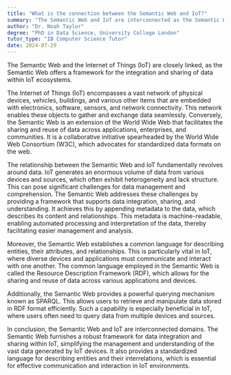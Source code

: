 ```yaml
---
title: "What is the connection between the Semantic Web and IoT?"
summary: "The Semantic Web and IoT are interconnected as the Semantic Web provides a framework for data integration and sharing in IoT."
author: "Dr. Noah Taylor"
degree: "PhD in Data Science, University College London"
tutor_type: "IB Computer Science Tutor"
date: 2024-07-29
---
```


The Semantic Web and the Internet of Things (IoT) are closely linked, as the Semantic Web offers a framework for the integration and sharing of data within IoT ecosystems.

The Internet of Things (IoT) encompasses a vast network of physical devices, vehicles, buildings, and various other items that are embedded with electronics, software, sensors, and network connectivity. This network enables these objects to gather and exchange data seamlessly. Conversely, the Semantic Web is an extension of the World Wide Web that facilitates the sharing and reuse of data across applications, enterprises, and communities. It is a collaborative initiative spearheaded by the World Wide Web Consortium (W3C), which advocates for standardized data formats on the web.

The relationship between the Semantic Web and IoT fundamentally revolves around data. IoT generates an enormous volume of data from various devices and sources, which often exhibit heterogeneity and lack structure. This can pose significant challenges for data management and comprehension. The Semantic Web addresses these challenges by providing a framework that supports data integration, sharing, and understanding. It achieves this by appending metadata to the data, which describes its content and relationships. This metadata is machine-readable, enabling automated processing and interpretation of the data, thereby facilitating easier management and analysis.

Moreover, the Semantic Web establishes a common language for describing entities, their attributes, and relationships. This is particularly vital in IoT, where diverse devices and applications must communicate and interact with one another. The common language employed in the Semantic Web is called the Resource Description Framework (RDF), which allows for the sharing and reuse of data across various applications and devices.

Additionally, the Semantic Web provides a powerful querying mechanism known as SPARQL. This allows users to retrieve and manipulate data stored in RDF format efficiently. Such a capability is especially beneficial in IoT, where users often need to query data from multiple devices and sources.

In conclusion, the Semantic Web and IoT are interconnected domains. The Semantic Web furnishes a robust framework for data integration and sharing within IoT, simplifying the management and understanding of the vast data generated by IoT devices. It also provides a standardized language for describing entities and their interrelations, which is essential for effective communication and interaction in IoT environments.
    